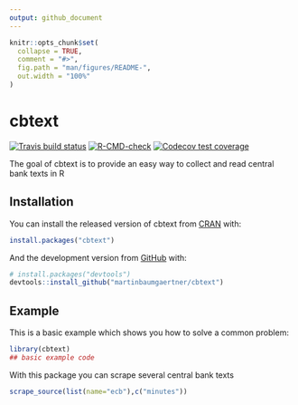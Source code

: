 ```yaml
---
output: github_document
---
```


<!-- README.md is generated from README.Rmd. Please edit that file -->

```r
knitr::opts_chunk$set(
  collapse = TRUE,
  comment = "#>",
  fig.path = "man/figures/README-",
  out.width = "100%"
)
```

# cbtext

<!-- badges: start -->
[![Travis build status](https://travis-ci.com/martinbaumgaertner/cbtext.svg?branch=master)](https://travis-ci.com/martinbaumgaertner/cbtext)
[![R-CMD-check](https://github.com/martinbaumgaertner/cbtext/workflows/R-CMD-check/badge.svg)](https://github.com/martinbaumgaertner/cbtext/actions)
[![Codecov test coverage](https://codecov.io/gh/martinbaumgaertner/cbtext/branch/master/graph/badge.svg)](https://codecov.io/gh/martinbaumgaertner/cbtext?branch=master)
<!-- badges: end -->

The goal of cbtext is to provide an easy way to collect and read central bank texts in R

## Installation

You can install the released version of cbtext from [CRAN](https://CRAN.R-project.org) with:

``` r
install.packages("cbtext")
```

And the development version from [GitHub](https://github.com/) with:

``` r
# install.packages("devtools")
devtools::install_github("martinbaumgaertner/cbtext")
```
## Example

This is a basic example which shows you how to solve a common problem:

```r
library(cbtext)
## basic example code
```

With this package you can scrape several central bank texts

```r
scrape_source(list(name="ecb"),c("minutes"))
```
